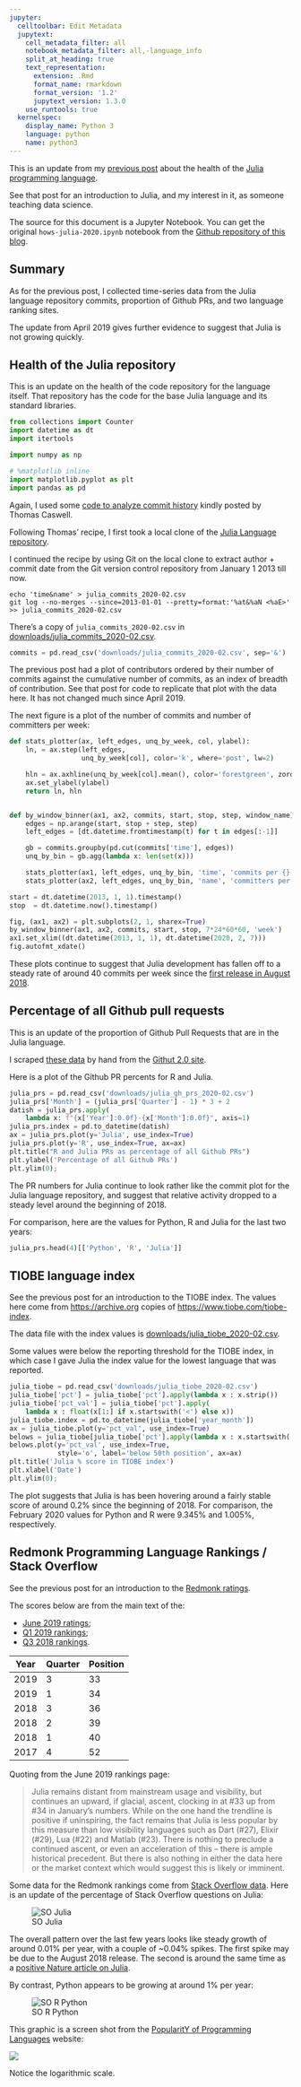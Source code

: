 ```yaml
---
jupyter:
  celltoolbar: Edit Metadata
  jupytext:
    cell_metadata_filter: all
    notebook_metadata_filter: all,-language_info
    split_at_heading: true
    text_representation:
      extension: .Rmd
      format_name: rmarkdown
      format_version: '1.2'
      jupytext_version: 1.3.0
    use_runtools: true
  kernelspec:
    display_name: Python 3
    language: python
    name: python3
---
```


This is an update from my [previous post]({filename}/hows-julia.ipynb) about
the health of the [Julia programming language](https://julialang.org).

See that post for an introduction to Julia, and my interest in it, as someone
teaching data science.


The source for this document is a Jupyter Notebook. You can get the original
`hows-julia-2020.ipynb` notebook from the [Github repository of this
blog](https://github.com/matthew-brett/asterisk-blog).

## Summary

As for the previous post, I collected time-series data from the Julia language
repository commits, proportion of Github PRs, and two language ranking sites.

The update from April 2019 gives further evidence to suggest that Julia is not
growing quickly.

## Health of the Julia repository

This is an update on the health of the code repository for the language
itself. That repository has the code for the base Julia language and its
standard libraries.

```python
from collections import Counter
import datetime as dt
import itertools

import numpy as np

# %matplotlib inline
import matplotlib.pyplot as plt
import pandas as pd
```

Again, I used some [code to analyze commit
history](https://gist.github.com/tacaswell/e95cb2d57ca3783ffc40) kindly posted
by Thomas Caswell.

Following Thomas' recipe, I first took a local clone of the [Julia Language repository](https://github.com/JuliaLang/julia).

I continued the recipe by using Git on the local clone to extract author + commit date from the Git version control repository from January 1 2013 till now.

```
echo 'time&name' > julia_commits_2020-02.csv
git log --no-merges --since=2013-01-01 --pretty=format:'%at&%aN <%aE>' >> julia_commits_2020-02.csv
```

There's a copy of `julia_commits_2020-02.csv` in
[downloads/julia_commits_2020-02.csv](../downloads/julia_commits_2020-02.csv).

```python
commits = pd.read_csv('downloads/julia_commits_2020-02.csv', sep='&')
```

The previous post had a plot of contributors ordered by their number of commits against the cumulative number of commits, as an index of breadth of contribution.  See that post for code to replicate that plot with the data here.  It has not changed much since April 2019.

The next figure is a plot of the number of commits and number of committers per week:

```python
def stats_plotter(ax, left_edges, unq_by_week, col, ylabel):
    ln, = ax.step(left_edges,
                  unq_by_week[col], color='k', where='post', lw=2)

    hln = ax.axhline(unq_by_week[col].mean(), color='forestgreen', zorder=0, lw=2)
    ax.set_ylabel(ylabel)
    return ln, hln


def by_window_binner(ax1, ax2, commits, start, stop, step, window_name):
    edges = np.arange(start, stop + step, step)
    left_edges = [dt.datetime.fromtimestamp(t) for t in edges[:-1]]

    gb = commits.groupby(pd.cut(commits['time'], edges))
    unq_by_bin = gb.agg(lambda x: len(set(x)))

    stats_plotter(ax1, left_edges, unq_by_bin, 'time', 'commits per {}'.format(window_name))
    stats_plotter(ax2, left_edges, unq_by_bin, 'name', 'committers per {}'.format(window_name))

start = dt.datetime(2013, 1, 1).timestamp()
stop  = dt.datetime.now().timestamp()

fig, (ax1, ax2) = plt.subplots(2, 1, sharex=True)
by_window_binner(ax1, ax2, commits, start, stop, 7*24*60*60, 'week')
ax1.set_xlim((dt.datetime(2013, 1, 1), dt.datetime(2020, 2, 7)))
fig.autofmt_xdate()
```

These plots continue to suggest that Julia development has fallen off to a steady rate of around 40 commits per week since the [first release in August 2018](https://julialang.org/blog/2018/08/one-point-zero).

## Percentage of all Github pull requests

This is an update of the proportion of Github Pull Requests that are in the Julia language.

I scraped [these data](../downloads/julia_gh_prs_2020-02.csv) by hand from the [Githut 2.0 site](https://madnight.github.io/githut).

Here is a plot of the Github PR percents for R and Julia.

```python
julia_prs = pd.read_csv('downloads/julia_gh_prs_2020-02.csv')
julia_prs['Month'] = (julia_prs['Quarter'] - 1) * 3 + 2
datish = julia_prs.apply(
    lambda x: f"{x['Year']:0.0f}-{x['Month']:0.0f}", axis=1)
julia_prs.index = pd.to_datetime(datish)
ax = julia_prs.plot(y='Julia', use_index=True)
julia_prs.plot(y='R', use_index=True, ax=ax)
plt.title("R and Julia PRs as percentage of all Github PRs")
plt.ylabel('Percentage of all Github PRs')
plt.ylim(0);
```

The PR numbers for Julia continue to look rather like the commit plot for the
Julia language repository, and suggest that relative activity dropped to a steady level around the beginning of 2018.

For comparison, here are the values for Python, R and Julia for the last two years:

```python
julia_prs.head(4)[['Python', 'R', 'Julia']]
```

## TIOBE language index

See the previous post for an introduction to the TIOBE index.  The values here come from <https://archive.org> copies of
<https://www.tiobe.com/tiobe-index>.

The data file with the index values is
[downloads/julia_tiobe_2020-02.csv](../downloads/julia_tiobe_2020-02.csv).

Some values were below the reporting threshold for the TIOBE index, in which
case I gave Julia the index value for the lowest language that was reported.

```python
julia_tiobe = pd.read_csv('downloads/julia_tiobe_2020-02.csv')
julia_tiobe['pct'] = julia_tiobe['pct'].apply(lambda x : x.strip())
julia_tiobe['pct_val'] = julia_tiobe['pct'].apply(
    lambda x : float(x[1:] if x.startswith('<') else x))
julia_tiobe.index = pd.to_datetime(julia_tiobe['year_month'])
ax = julia_tiobe.plot(y='pct_val', use_index=True)
belows = julia_tiobe[julia_tiobe['pct'].apply(lambda x : x.startswith('<'))]
belows.plot(y='pct_val', use_index=True,
            style='o', label='below 50th position', ax=ax)
plt.title('Julia % score in TIOBE index')
plt.xlabel('Date')
plt.ylim(0);
```

The plot suggests that Julia is has been hovering around a fairly stable score of around 0.2% since the beginning of 2018.  For comparison, the February 2020 values for Python and R were 9.345% and 1.005%, respectively.

## Redmonk Programming Language Rankings / Stack Overflow

See the previous post for an introduction to the [Redmonk
ratings](https://redmonk.com/sogrady/category/programming-languages).

The scores below are from the main text of the:

* [June 2019 ratings](https://redmonk.com/sogrady/2019/07/18/language-rankings-6-19);
* [Q1 2019 rankings](https://redmonk.com/sogrady/2019/03/20/language-rankings-1-19);
* [Q3 2018 rankings](https://redmonk.com/sogrady/2018/08/10/language-rankings-6-18).

| Year | Quarter | Position |
|------|---------|----------|
| 2019 | 3       | 33       |
| 2019 | 1       | 34       |
| 2018 | 3       | 36       |
| 2018 | 2       | 39       |
| 2018 | 1       | 40       |
| 2017 | 4       | 52       |

Quoting from the June 2019 rankings page:

> Julia remains distant from mainstream usage and visibility, but continues an
> upward, if glacial, ascent, clocking in at #33 up from #34 in January’s
> numbers. While on the one hand the trendline is positive if uninspiring, the
> fact remains that Julia is less popular by this measure than low visibility
> languages such as Dart (#27), Elixir (#29), Lua (#22) and Matlab (#23). There
> is nothing to preclude a continued ascent, or even an acceleration of this –
> there is ample historical precedent. But there is also nothing in either the
> data here or the market context which would suggest this is likely or
> imminent.

Some data for the Redmonk rankings come from [Stack Overflow
data](https://insights.stackoverflow.com/trends).  Here is an update of the
percentage of Stack Overflow questions on Julia:

![SO Julia](images/so_julia_2020-02.png)

The overall pattern over the last few years looks like steady growth of around 0.01% per year, with a couple of ~0.04% spikes. The first spike may be due to the August 2018 release.  The second is around the same time as a [positive Nature article on Julia](https://www.nature.com/articles/d41586-019-02310-3).

By contrast, Python appears to be growing at around 1% per year:

![SO R Python](images/so_r_python_2020-02.png)


This graphic is a screen shot from the [PopularitY of Programming
Languages](https://pypl.github.io/PYPL.html) website:

![](images/pypl_2020-02.png)

Notice the logarithmic scale.
